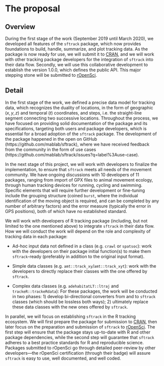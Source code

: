 # The proposal
<!--
This is where the proposal should be outlined. 
-->

## Overview
<!--
At a high-level address what your proposal is and how it will address the problem identified. Highlight any benefits to the R Community that follow from solving the problem. This should be your most compelling section.
-->

During the first stage of the work (September 2019 until March 2020),
we developed all features of the `sftrack` package, which now provides
foundations to build, handle, summarize, and plot tracking data.  As
the package is now ready for use, we will submit it to
[CRAN](https://cran.r-project.org/), and we will work with other
tracking package developers for the integration of `sftrack` into
their data flow.  Secondly, we will use this collaborative development
to establish the version 1.0.0, which defines the public API. This
major stepping stone will be submitted to
[rOpenSci](https://ropensci.org/).


## Detail
<!--
Go into more detail about the specifics of the project and it delivers against the problem.

Depending on project type the detail section should include:

 - [ ] Minimum Viable Product
 - [ ] Architecture
 - [ ] Assumptions
-->

In the first stage of the work, we defined a precise data model for
tracking data, which recognizes the duality of locations, in the form
of geographic $(x,y,z)$ and temporal $(t)$ coordinates, and steps,
i.e. the straight-line segment connecting two successive locations.
Throughout the process, we have focused on providing solid
documentation of the package and its specifications, targeting both
users and package developers, which is essential for a broad adoption
of the `sftrack` package.  The development of the package happened in
the open on GitHub (https://github.com/mablab/sftrack), where we have
received feedback from the community in the form of use cases
(https://github.com/mablab/sftrack/issues?q=label%3Ause-case).

In the next stage of this project, we will work with developers to
finalize the implementation, to ensure that `sftrack` meets all needs
of the movement community.  We have ongoing discussions with 10
developers of 11 packages, ranging from import of GPX files to animal
movement ecology, through human tracking devices for running, cycling
and swimming. Specific elements that will require further development
or fine-tuning include the grouping structure (coined `burst`, where
the individual identification of the moving object is required, and
can be completed by any number of arbitrary factors) and the error
measure (typically the error in GPS positions), both of which have no
established standard. 

We will work with developers of R tracking package (including, but not
limited to the one mentioned above) to integrate `sftrack` in their
data flow. How we will conduct the work will depend on the role and
complexity of tracking data in each package:

* Ad-hoc input data not defined in a class (e.g. `crawl` or
  `spatsoc`): work with the developers on their package initial
  function(s) to make them `sftrack`-ready (preferably in addition to
  the original input format).

* Simple data classes (e.g. `amt::track_xy`/`amt::track_xyt`): work
  with the developers to directly replace their classes with the one
  offered by `sftrack`.

* Complex data classes (e.g. `adehabitatLT::ltraj` and
  `trackeR::trackeRdata`): For these packages, the work will be
  conducted in two phases: 1) develop bi-directional converters from
  and to `sftrack` classes (which should be lossless both ways); 2)
  ultimately replace these data classes with the new ones offered by
  `sftrack`.

In parallel, we will focus on establishing `sftrack` in the R tracking
ecosystem.  We will first prepare the package for submission to
[CRAN](https://cran.r-project.org/), then later focus on the
preparation and submission of `sftrack` to
[rOpenSci](https://ropensci.org/). The first step will ensure that the
package stays up-to-date with R and other package dependencies, while
the second step will guarantee that `sftrack` adheres to a best
practice standards for R and reproducible science. Packages submitted
to rOpenSci go through detailed peer-review by other developers—the
rOpenSci certification (through their badge) will assure `sftrack` is
easy to use, well documented, and well coded.
